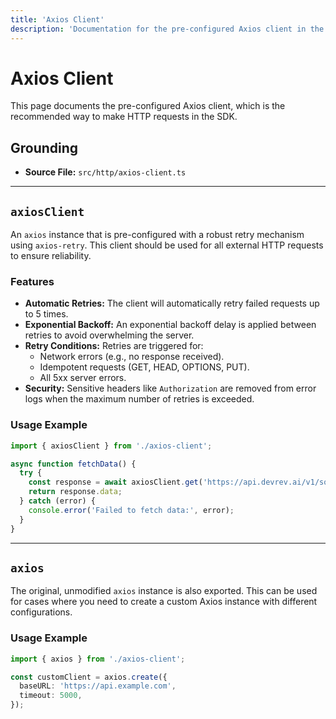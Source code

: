 ```yaml
---
title: 'Axios Client'
description: 'Documentation for the pre-configured Axios client in the TypeScript SDK.'
---
```



# Axios Client

This page documents the pre-configured Axios client, which is the recommended way to make HTTP requests in the SDK.

## Grounding

- **Source File:** `src/http/axios-client.ts`

---

## `axiosClient`

An `axios` instance that is pre-configured with a robust retry mechanism using `axios-retry`. This client should be used for all external HTTP requests to ensure reliability.

### Features

- **Automatic Retries:** The client will automatically retry failed requests up to 5 times.
- **Exponential Backoff:** An exponential backoff delay is applied between retries to avoid overwhelming the server.
- **Retry Conditions:** Retries are triggered for:
  - Network errors (e.g., no response received).
  - Idempotent requests (GET, HEAD, OPTIONS, PUT).
  - All 5xx server errors.
- **Security:** Sensitive headers like `Authorization` are removed from error logs when the maximum number of retries is exceeded.

### Usage Example

```typescript
import { axiosClient } from './axios-client';

async function fetchData() {
  try {
    const response = await axiosClient.get('https://api.devrev.ai/v1/some-endpoint');
    return response.data;
  } catch (error) {
    console.error('Failed to fetch data:', error);
  }
}
```

---

## `axios`

The original, unmodified `axios` instance is also exported. This can be used for cases where you need to create a custom Axios instance with different configurations.

### Usage Example

```typescript
import { axios } from './axios-client';

const customClient = axios.create({
  baseURL: 'https://api.example.com',
  timeout: 5000,
});
```
